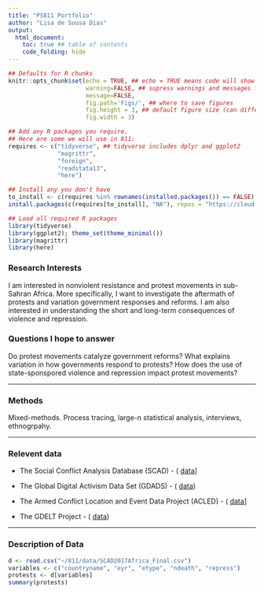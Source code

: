```yaml
---
title: "PS811 Portfolio"
author: "Lisa de Sousa Dias"
output:
  html_document: 
    toc: true ## table of contents
    code_folding: hide
---
```

```r
## Defaults for R chunks
knitr::opts_chunk$set(echo = TRUE, ## echo = TRUE means code will show
                      warning=FALSE, ## supress warnings and messages from R
                      message=FALSE,
                      fig.path='Figs/', ## where to save figures
                      fig.height = 3, ## default figure size (can differ in each chunk)
                      fig.width = 3)

## Add any R packages you require. 
## Here are some we will use in 811:
requires <- c("tidyverse", ## tidyverse includes dplyr and ggplot2
              "magrittr",
              "foreign",
              "readstata13",
              "here")

## Install any you don't have
to_install <- c(requires %in% rownames(installed.packages()) == FALSE)
install.packages(c(requires[to_install], "NA"), repos = "https://cloud.r-project.org/" )

## Load all required R packages
library(tidyverse)
library(ggplot2); theme_set(theme_minimal())
library(magrittr)
library(here)
```
<!-- The above header sets everything up. -->





<!-- Replace the below with bit about you. -->
### Research Interests

I am interested in nonviolent resistance and protest movements in sub-Sahran Africa. More specifically, I want to investigate the aftermath of protests and variation government responses and reforms. I am also interested in understanding the short and long-term consequences of violence and repression.  

### Questions I hope to answer
Do protest movements catalyze government reforms? What explains variation in how governments respond to protests? How does the use of state-sponspored violence and repression impact protest movements? 

---

### Methods
Mixed-methods. Process tracing, large-n statistical analysis, interviews, ethnogrpahy. 

---

### Relevent data
- The Social Conflict Analysis Database (SCAD) - ( [data](https://www.strausscenter.org/scad.html)]

- The Global Digital Activism Data Set (GDADS) - ( [data](https://www.icpsr.umich.edu/icpsrweb/ICPSR/studies/34625/datadocumentation))

- The Armed Conflict Location and Event Data Project (ACLED) - ( [data](https://www.acleddata.com/data/)]

- The GDELT Project - ( [data](https://www.gdeltproject.org/data.html))

<!--
Lisa, 
These datasets look like great options from which to select a few variables of interest. GDELT especially is massive, so you may want to write a separate R script that downloads your dataset of interest, selects a number of variables, and saves a smaller file in your data subfolder that this script can then call upon. 
Best,
Devin 
-->

---

### Description of Data

```r
d <- read.csv("~/811/data/SCAD2017Africa_Final.csv")
variables <- c("countryname", "eyr", "etype", "ndeath", "repress")
protests <- d[variables]
summary(protests)
```
